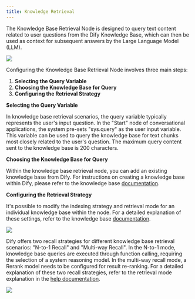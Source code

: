 ```yaml
---
title: Knowledge Retrieval
---
```


The Knowledge Base Retrieval Node is designed to query text content related to user questions from the Dify Knowledge Base, which can then be used as context for subsequent answers by the Large Language Model (LLM).

![](../../../../images/assets/knowledge-retrieval.png)

Configuring the Knowledge Base Retrieval Node involves three main steps:

1. **Selecting the Query Variable**
2. **Choosing the Knowledge Base for Query**
3. **Configuring the Retrieval Strategy**

**Selecting the Query Variable**

In knowledge base retrieval scenarios, the query variable typically represents the user's input question. In the "Start" node of conversational applications, the system pre-sets "sys.query" as the user input variable. This variable can be used to query the knowledge base for text chunks most closely related to the user's question. The maximum query content sent to the knowledge base is 200 characters.

**Choosing the Knowledge Base for Query**

Within the knowledge base retrieval node, you can add an existing knowledge base from Dify. For instructions on creating a knowledge base within Dify, please refer to the knowledge base [documentation](/en-us/user-guide/knowledge-base/knowledge-base-creation/upload-documents).

**Configuring the Retrieval Strategy**

It's possible to modify the indexing strategy and retrieval mode for an individual knowledge base within the node. For a detailed explanation of these settings, refer to the knowledge base [documentation](/en-us/user-guide/knowledge-base/knowledge-base-creation/upload-documents).

![](../../../../images/assets/knowledge-retrieval-1.png)

Dify offers two recall strategies for different knowledge base retrieval scenarios: "N-to-1 Recall" and "Multi-way Recall". In the N-to-1 mode, knowledge base queries are executed through function calling, requiring the selection of a system reasoning model. In the multi-way recall mode, a Rerank model needs to be configured for result re-ranking. For a detailed explanation of these two recall strategies, refer to the retrieval mode explanation in the [help documentation](https://docs.dify.ai/guides/knowledge-base/create-knowledge-and-upload-documents#id-5-indexing-methods).

![](../../../../images/assets/knowledge-retrieval-2.png)
